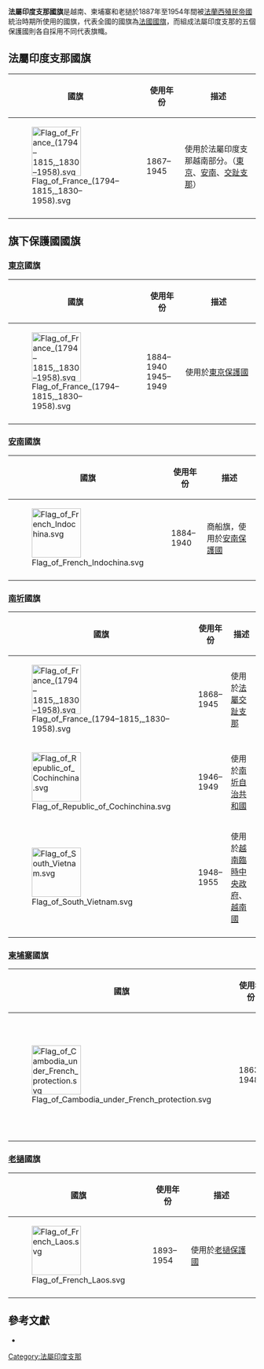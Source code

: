 '''法屬印度支那國旗'''是越南、柬埔寨和老撾於1887年至1954年間被[[法蘭西殖民帝國|法蘭西殖民帝國]]統治時期所使用的國旗，代表全國的國旗為[[法國國旗|法國國旗]]，而組成法屬印度支那的五個保護國則各自採用不同代表旗幟。

== 法屬印度支那國旗 ==
{| border="2" cellpadding="4" cellspacing="0" style="margin: 1em 1em 1em 0; background: #f9f9f9; border: 1px #aaa solid; border-collapse: collapse;"
|-  bgcolor="#efefef"
! width="110"|國旗!!width="100"|使用年份!!width="450"|描述
|-
| [[File:Flag_of_France_(1794–1815,_1830–1958).svg|100px]] || 1867–1945 || 使用於法屬印度支那越南部分。（[[東京_(越南)|東京]]、[[安南保護國|安南]]、[[南圻|交趾支那]]）
|-
|}

== 旗下保護國國旗 ==
=== [[東京_(越南)|東京]]國旗 ===
{| border="2" cellpadding="4" cellspacing="0" style="margin: 1em 1em 1em 0; background: #f9f9f9; border: 1px #aaa solid; border-collapse: collapse;"
|-  bgcolor="#efefef"
! width="110"|國旗!!width="100"|使用年份!!width="450"|描述
|-
| [[File:Flag_of_France_(1794–1815,_1830–1958).svg|100px]] || 1884–1940<br>1945–1949 || 使用於[[東京_(越南)|東京保護國]]
|-
|}

=== [[安南保護國|安南]]國旗 ===
{| border="2" cellpadding="4" cellspacing="0" style="margin: 1em 1em 1em 0; background: #f9f9f9; border: 1px #aaa solid; border-collapse: collapse;"
|-  bgcolor="#efefef"
! width="110"|國旗!!width="100"|使用年份!!width="450"|描述
|-
| [[File:Flag_of_French_Indochina.svg|100px]] || 1884–1940 || 商船旗，使用於[[安南保護國|安南保護國]]
|-
|}

=== [[南圻|南圻]]國旗 ===
{| border="2" cellpadding="4" cellspacing="0" style="margin: 1em 1em 1em 0; background: #f9f9f9; border: 1px #aaa solid; border-collapse: collapse;"
|-  bgcolor="#efefef"
! width="110"|國旗!!width="100"|使用年份!!width="450"|描述
|-
| [[File:Flag_of_France_(1794–1815,_1830–1958).svg|100px]] || 1868–1945 || 使用於[[法屬交趾支那|法屬交趾支那]]
|-
| [[File:Flag_of_Republic_of_Cochinchina.svg|100px]] || 1946–1949 || 使用於[[南圻自治共和國|南圻自治共和國]]
|-
| [[File:Flag_of_South_Vietnam.svg|100px]] || 1948–1955 || 使用於[[越南臨時中央政府|越南臨時中央政府]]、[[越南國|越南國]]
|-
|}

=== [[柬埔寨保護國|柬埔寨]]國旗 ===
{| border="2" cellpadding="4" cellspacing="0" style="margin: 1em 1em 1em 0; background: #f9f9f9; border: 1px #aaa solid; border-collapse: collapse;"
|-  bgcolor="#efefef"
! width="110"|國旗!!width="100"|使用年份!!width="450"|描述
|-
| [[File:Flag_of_Cambodia_under_French_protection.svg|100px]] || 1863–1948 || 使用於[[柬埔寨保護國|柬埔寨保護國]]
|-
|}

=== [[老撾保護國|老撾]]國旗 ===
{| border="2" cellpadding="4" cellspacing="0" style="margin: 1em 1em 1em 0; background: #f9f9f9; border: 1px #aaa solid; border-collapse: collapse;"
|-  bgcolor="#efefef"
! width="110"|國旗!!width="100"|使用年份!!width="450"|描述
|-
| [[File:Flag_of_French_Laos.svg|100px]] || 1893–1954 || 使用於[[老撾保護國|老撾保護國]]
|-
|}

==參考文獻==
*{{cite book |author1=苅安望  |others=陳美瑛（譯）|title=列強殖民帝國旗章圖鑑：從旗幟看五百年世界史 |date=2010-11 |publisher=麥田出版 |location=臺北市 |isbn=978-986-120-377-5 |pages=第74-77頁 |edition=初版 |accessdate=2021-04-15}}

{{法属印度支那}}
{{旗幟列表}}

[[Category:法屬印度支那|Category:法屬印度支那]]